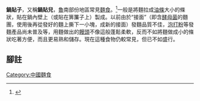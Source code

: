 {{Multiple issues|
{{Original research|time=2021-10-22}}{{orphan|time=2013-08-03T06:01:33+00:00}}
}}

{{不是|鍋貼}}

'''鍋貼子'''，又稱'''鍋貼兒'''，[[魯|魯]]南部份地區常見[[麵食|麵食]]。<ref>{{Cite web|title=鍋貼饅頭 山東老兵家鄉味 - 尋找台灣感動力|url=https://www.ttv.com.tw/info/view.asp?id=35053|access-date=2021-10-22|work=台視|language=zh-tw|archive-date=2021-10-25|archive-url=https://web.archive.org/web/20211025220144/https://www.ttv.com.tw/info/view.asp?id=35053|dead-url=no}}</ref>一般是將麵拉成[[油條|油條]]大小的條狀，貼在鍋內壁上（或貼在箅簾子上）製成。以前由於“接面”（即含[[酵母菌|酵母菌]]的麵團，使用後再從發好的麵上撕下一小塊，成新的接面）發麵品質不佳，[[泡打粉|泡打粉]]等發麵產品尚未普及等，用麵做出的[[饅頭|饅頭]]不像{{When|現在}}這般蓬鬆柔軟，反而不如將麵做成小的條狀吃著方便，而且更易熟和儲存。現在這種食物仍較常見，但已不如{{When|從前}}盛行。

== 腳註 ==
{{Reflist}}
[[Category:中國麵食|Category:中國麵食]]